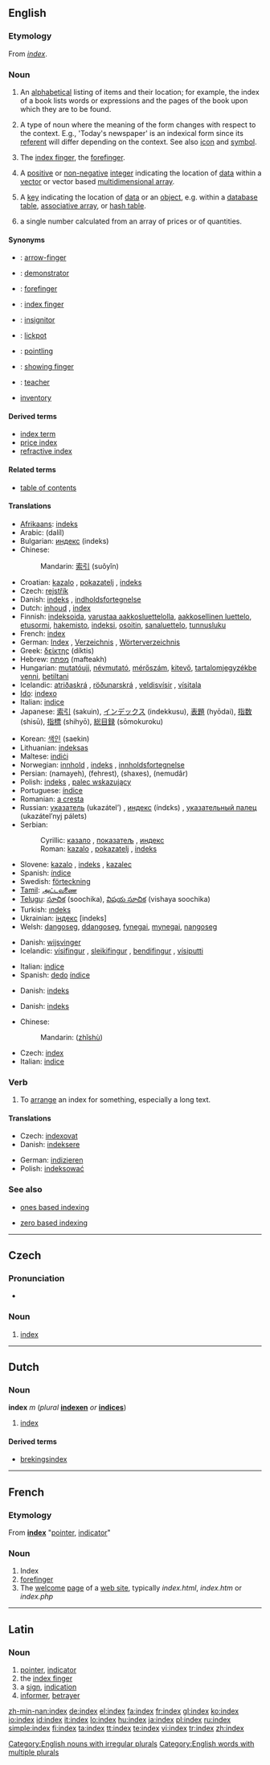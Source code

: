 {{selfref|For Wiktionary's indexes, see [[Wiktionary:Index]]}}
{{wikipedia}}
{{see|Index}}
==English==

===Etymology===
From {{L.}} ''[[#Latin|index]]''.

===Noun===
{{en-noun|es|pl2=indices}}

# An [[alphabetical]] listing of items and their location; for example, the index of a book lists words or expressions and the pages of the book upon which they are to be found.
# {{linguistics}} A type of noun where the meaning of the form changes with respect to the context. E.g., 'Today's newspaper' is an indexical form since its [[referent]] will differ depending on the context. See also [[icon]] and [[symbol]].
# The [[index finger]], the [[forefinger]].
# {{complang}} A [[positive]] or [[non-negative]] [[integer]] indicating the location of [[data]] within a [[vector]] or vector based [[multidimensional array]].
# {{computing}} A [[key]] indicating the location of [[data]] or an [[object]], e.g. within a [[database]] [[table]], [[associative array]], or [[hash table]].
# {{economics}} a single number calculated from an array of prices or of quantities.

====Synonyms====
<!-- These synonyms may be ready for moving into thesaurus. -->
* {{i|index finger}}: [[arrow-finger]]
* {{i|index finger}}: [[demonstrator]]
* {{i|index finger}}: [[forefinger]]
* {{i|index finger}}: [[index finger]]
* {{i|index finger}}: [[insignitor]]
* {{i|index finger}}: [[lickpot]]
* {{i|index finger}}: [[pointling]]
* {{i|index finger}}: [[showing finger]]
* {{i|index finger}}: [[teacher]]
* [[inventory]]

====Derived terms====
* [[index term]]
* [[price index]]
* [[refractive index]]

====Related terms====
* {{sense|alphabetical listing}} [[table of contents]]

====Translations====
{{trans-top|alphabetical list}}
* [[Afrikaans]]: [[indeks]]
* Arabic: {{Arab|[[دليل]]}} (dalíl) {{m}}
* Bulgarian: [[индекс]] (indeks)
* Chinese:
*: Mandarin: [[索引]] (suǒyǐn)
* Croatian: [[kazalo]] {{n}}, [[pokazatelj]] {{m}}, [[indeks]] {{m}}
* Czech: [[rejstřík]] {{m}}
* Danish: [[indeks]] {{n}}, [[indholdsfortegnelse]] {{c}}
* Dutch: [[inhoud]] {{m}}, [[index#Dutch|index]] {{m}}
* Finnish: [[indeksoida]], [[varustaa aakkosluettelolla]], [[aakkosellinen luettelo]], [[etusormi]], [[hakemisto]], [[indeksi]], [[osoitin]], [[sanaluettelo]], [[tunnusluku]]
* French: [[index#French|index]] {{m}}
* German: [[Index]] {{m}}, [[Verzeichnis]] {{n}}, [[Wörterverzeichnis]] {{n}}
* Greek: [[δείκτης]] (díktis)
* Hebrew: [[מפתח]] (mafteakh)
* Hungarian: [[mutatóujj]], [[névmutató]], [[mérőszám]], [[kitevő]], [[tartalomjegyzékbe venni]], [[betiltani]]
* Icelandic: [[atriðaskrá]] {{m}}, [[röðunarskrá]] {{m}}, [[veldisvísir]] {{m}}, [[vísitala]] {{m}}
* [[Ido]]: [[indexo]]
* Italian: [[indice]] {{m}}
* Japanese: [[索引]] (sakuin), [[インデックス]] (indekkusu), [[表題]] (hyōdai), [[指数]] (shisū), [[指標]] (shihyō), [[総目録]] (sōmokuroku)
{{trans-mid}}
* Korean: [[색인]] (saekin)
* Lithuanian: [[indeksas]]
* Maltese: [[indiċi]]
* Norwegian: [[innhold]] {{m}}, [[indeks]] {{m}}, [[innholdsfortegnelse]] {{m}}
* Persian: {{fa-Arab|[[نمایه]]}} (namayeh), {{fa-Arab|[[فهرست]]}} (fehrest), {{fa-Arab|[[شاخص]]}} (shaxes), {{fa-Arab|[[نمودار]]}} (nemudâr)
* Polish: [[indeks]] {{m}}, [[palec wskazujący]] {{m}}
* Portuguese: [[índice]] {{m}}
* Romanian: [[a cresta]] {{f}}
* Russian: [[указатель]] (ukazátel’) {{m}}, [[индекс]] (índɛks) {{m}}, [[указательный палец]] (ukazátel’nyj pálets) {{m}}
* Serbian:
*: Cyrillic: [[казало]] {{n}}, [[показатељ]] {{m}}, [[индекс]] {{m}}
*: Roman: [[kazalo]] {{n}}, [[pokazatelj]] {{m}}, [[indeks]] {{m}}
* Slovene: [[kazalo]] {{n}}, [[indeks]] {{m}}, [[kazalec]] {{m}}
* Spanish: [[índice]] {{m}}
* Swedish: [[förteckning]] {{m}}
* [[Tamil]]: [[அட்டவணை]] {{IPAchar|(aṭṭvṇai)}}
* [[Telugu]]: [[సూచిక]] (soochika), [[విషయ సూచిక]] (vishaya soochika)
* Turkish: [[ındeks]]
* Ukrainian: [[індекс]] [indeks] {{m}}
* Welsh: [[dangoseg]], [[ddangoseg]], [[fynegai]], [[mynegai]], [[nangoseg]]
{{trans-bottom}}

{{trans-top|index finger}}
* Danish: [[wijsvinger]] {{m}}
* Icelandic: [[vísifingur]] {{m}}, [[sleikifingur]] {{m}}, [[bendifingur]] {{m}}, [[vísiputti]] {{m}}
{{trans-mid}}
* Italian: [[indice]] {{m}}
* Spanish: [[dedo]] [[índice]] {{m}}
{{trans-bottom}}

{{trans-top|location of data within a vector}}
* Danish: [[indeks]] {{n}}
{{trans-mid}}
{{trans-bottom}}

{{trans-top|location of data within an object}}
* Danish: [[indeks]] {{n}}
{{trans-mid}}
{{trans-bottom}}

{{trans-top|single number calculated from an array of prices or of quantities}}
* Chinese:
*: Mandarin: {{zh-ts|指數|指数}} ([[zhǐshù]])
{{trans-mid}}
* Czech: [[#Czech|index]] {{m}}
* Italian: [[indice]] {{m}}
{{trans-bottom}}

===Verb===
{{en-verb|index|es}}

# {{transitive}} To [[arrange]] an index for something, especially a long text.

====Translations====
{{trans-top|to arrange an index}}
* Czech: [[indexovat]]
* Danish: [[indeksere]]
{{trans-mid}}
* German: [[indizieren]]
* Polish: [[indeksować]]
{{trans-bottom}}

===See also===
* {{computing}} [[ones based indexing]]
* {{computing}} [[zero based indexing]]

[[Category:English nouns with irregular plurals]]
[[Category:English words with multiple plurals]]

----

==Czech==

===Pronunciation===
* {{audio|Cs-index.ogg|audio}}

===Noun===
{{cs-noun|g=m}}

# [[#English|index]] {{economics|lang=cs}}

----

==Dutch==
{{wikipedia|lang=nl}}

===Noun===
'''index''' ''m'' (''plural'' '''[[indexen]]''' ''or'' '''[[indices]]''')
# [[index#English|index]]

====Derived terms====
* [[brekingsindex]]

----

==French==

===Etymology===
From {{L.|fr}} '''[[#Latin|index]]''' "[[pointer]], [[indicator]]"

===Noun===
{{fr-noun|m|plural=index}}

# Index
# [[forefinger]]
# The [[welcome]] [[page]] of a [[web site]], typically ''index.html'', ''index.htm'' or ''index.php''

----

==Latin==

===Noun===
{{la-noun|index|indicis|indicis|n|third}}

# [[pointer]], [[indicator]]
# the [[index finger]]
# a [[sign]], [[indication]]
# [[informer]], [[betrayer]]

[[zh-min-nan:index]]
[[de:index]]
[[el:index]]
[[fa:index]]
[[fr:index]]
[[gl:index]]
[[ko:index]]
[[io:index]]
[[id:index]]
[[it:index]]
[[lo:index]]
[[hu:index]]
[[ja:index]]
[[pl:index]]
[[ru:index]]
[[simple:index]]
[[fi:index]]
[[ta:index]]
[[tt:index]]
[[te:index]]
[[vi:index]]
[[tr:index]]
[[zh:index]]